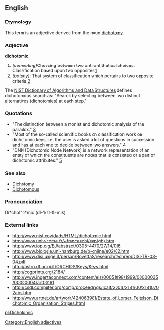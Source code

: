 ==English==

===Etymology===
This term is an adjective derived from the noun [[dichotomy]].

===Adjective===
'''dichotomic'''
#''(computing)''Choosing between two anti-antithetical choices. Classification based upon two opposites.[http://www.iop.org/EJ/abstract/0305-4470/27/14/016]
#''(botany)'': That system of classification which pertains to two opposite criteria.[http://www.biologie.uni-hamburg.de/b-online/e02/02.htm]
<p>
The [http://www.nist.gov/dads/ NIST Dictionary of Algorithms and Data Structures] defines dichotomous search as: "Search by selecting between two distinct alternatives (dichotomies) at each step."

===Quotations===

* "The distinction between a monist and dichotomic analysis of the paradox." [http://www.univ-corse.fr/~franceschi/sep(gb).htm]
* "Most of the so-called scientific books on classification work on dichotomic keys, i.e. the user is asked a lot of questions in succession and has at each one to decide between two answers." [http://www.biologie.uni-hamburg.de/b-online/e02/02.htm]
* "DNN [Dichotomic Node Network] is a network representation of an entity of which the constituents are nodes that is consisted of a pair of dichotomic attributes." [http://csdl.computer.org/comp/proceedings/icalt/2004/2181/00/21810702abs.htm]

===See also===

* [[Dichotomy]]
* [[Dichotomous]]

===Pronounciation===

Di*chot"o*mic (dI-'kät-&-mik)

===External links===
* http://www.nist.gov/dads/HTML/dichotomic.html
* http://www.univ-corse.fr/~franceschi/sep(gb).htm
* http://www.iop.org/EJ/abstract/0305-4470/27/14/016
* http://www.biologie.uni-hamburg.de/b-online/e02/02.htm
* http://www.disi.unige.it/person/RovettaS/research/techrep/DISI-TR-03-04.pdf
* http://astro.df.unipi.it/ORCHIDS/Keys/Keys.html
* http://cogprints.org/2184/
* http://www.ingentaconnect.com/content/els/00051098/1999/00000035/00000004/art00161
* http://csdl.computer.org/comp/proceedings/icalt/2004/2181/00/21810702abs.htm
* http://www.artnet.de/artwork/424063981/Estate_of_Lorser_Feitelson_Dichotomic_Organization_Stripes.html

[[pl:Dichotomic]]

[[Category:English adjectives]]